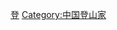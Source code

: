 {{Catnav|頁面分類|人物|各職業人物|...|各国登山家}}
{{Catnav|頁面分類|...|各国运动员|中国运动员|香港運動員}}
{{Catnav|頁面分類|...|中国体育|香港體育|香港運動員}}
{{Catnav|頁面分類|...|中国体育|中国运动员|香港運動員}}

[[Category:香港運動員|登]]
[[Category:中国登山家|Category:中国登山家]]
